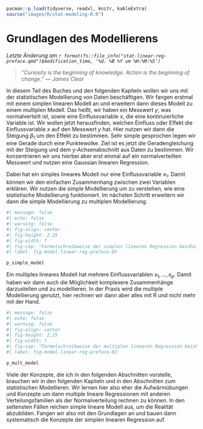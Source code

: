 ```r
pacman::p_load(tidyverse, readxl, knitr, kableExtra)
source("images/R/stat-modeling-R.R")
```

# Grundlagen des Modellierens

*Letzte Änderung am `r format(fs::file_info("stat-linear-reg-preface.qmd")$modification_time, '%d. %B %Y um %H:%M:%S')`*

> *"Curiosity is the beginning of knowledge. Action is the beginning of change." --- James Clear*

In diesem Teil des Buches und den folgenden Kapiteln wollen wir uns mit der statistischen Modellierung von Daten beschäftigen. Wir fangen erstmal mit einem simplen linearen Modell an und erweitern dann dieses Modell zu einem multiplen Modell. Das heißt, wir haben ein Messwert $y$, was normalverteilt ist, sowie eine Einflussvariable $x$, die eine kontinuierliche Variable ist. Wir wollen jetzt herausfinden, welchen Einfluss oder Effekt die Einflussvariable $x$ auf den Messwert $y$ hat. Hier nutzen wir dann die Steigung $\beta_1$ um den Effekt zu bestimmen. Sehr simple gesprochen legen wir eine Gerade durch eine Punktewolke. Ziel ist es jetzt die Geradengleichung mit der Steigung und dem y-Achsenabschnitt aus Daten zu bestimmen. Wir konzentrieren wir uns hierbei aber erst einmal auf ein normalverteilten Messwert und nutzen eine Gaussian linearen Regression.

Dabei hat ein simples lineares Modell nur eine Einflussvariable $x_1$. Damit können wir den einfachen Zusammenhang zwischen zwei Variablen erklären. Wir nutzen die simple Modellierung um zu verstehen, wie eine statistische Modellierung funktioniert. Im nächsten Schritt erweitern wir dann die simple Modellierung zu multiplen Modellierung.

```r
#| message: false
#| echo: false
#| warning: false
#| fig-align: center
#| fig-height: 2.25
#| fig-width: 7
#| fig-cap: "Formelschreibweise der simplen linearen Regression beinhaltend die Koeffizienten $\\beta_0$ für den y-Achsenabschnitt sowie $\\beta_1$ für die Steigung der Geraden für eine Einflussvariable $x_1$. Die Residuen werden durch $\\epsilon$ abgebildet. *[Zum Vergrößern anklicken]*"
#| label: fig-model-linear-reg-preface-01

p_simple_model
```

Ein multiples lineares Modell hat mehrere Einflussvariablen $x_1, ..., x_p$. Damit haben wir dann auch die Möglichkeit komplexere Zusammenhänge darzustellen und zu modellieren. In der Praxis wird die multiple Modellierung genutzt, hier rechnen wir dann aber alles mit R und nicht mehr mit der Hand.

```r
#| message: false
#| echo: false
#| warning: false
#| fig-align: center
#| fig-height: 2.25
#| fig-width: 7
#| fig-cap: "Formelschreibweise der multiplen linearen Regression beinhaltend die Koeffizienten $\\beta_0$ für den y-Achsenabschnitt sowie $\\beta_1$ bis $\\beta_p$ für die partielle Steigung der Geraden für jede Einflussvariable $x_1$ bis $x_p$. Die Residuen werden durch $\\epsilon$ abgebildet. *[Zum Vergrößern anklicken]*"
#| label: fig-model-linear-reg-preface-02

p_mult_model 
```

Viele der Konzepte, die ich in den folgenden Abschnitten vorstelle, brauchen wir in den folgenden Kapiteln und in den Abschnitten zum statistischen Modellieren. Wir lernen hier also eher die Aufwärmübungen und Konzepte um dann multiple lineare Regressionen mit anderen Verteilungsfamilien als der Normalverteilung rechnen zu können. In den seltensten Fällen reichen simple lineare Modell aus, um die Realität abzubilden. Fangen wir also mit den Grundlagen an und bauen dann systematisch die Konzepte der simplen linearen Regression auf.
